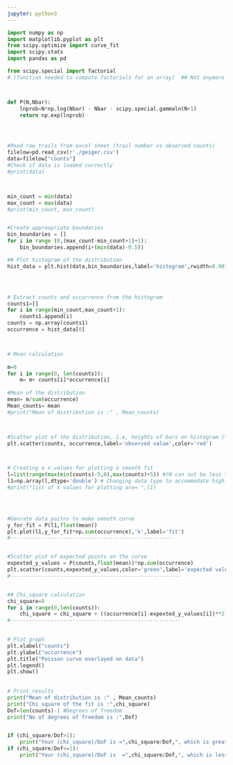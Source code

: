 ```yaml
---
jupyter: python3
---
```


```python
import numpy as np
import matplotlib.pyplot as plt
from scipy.optimize import curve_fit
import scipy.stats
import pandas as pd

from scipy.special import factorial
# (function needed to compute factorials for an array)  ## Not anymore



def P(N,Nbar):
    lnprob=N*np.log(Nbar) - Nbar - scipy.special.gammaln(N+1)
    return np.exp(lnprob)




#Read raw trails from excel sheet (trail number vs observed counts)
filelow=pd.read_csv(r'./geiger.csv')
data=filelow["counts"]
#Check if data is loaded correctly
#print(data)



min_count = min(data)
max_count = max(data)
#print(min_count, max_count)


#Create approopriate boundaries
bin_boundaries = []
for i in range (0,(max_count-min_count+1)+1):
    bin_boundaries.append(i+(min(data)-0.5))

## Plot histogram of the distribution
hist_data = plt.hist(data,bin_boundaries,label='histogram',rwidth=0.90)




# Extract counts and occurrence from the histogram
counts1=[]
for i in range(min_count,max_count+1):
    counts1.append(i)
counts = np.array(counts1)
occurrence = hist_data[0]



# Mean calculation
 
m=0
for i in range(0, len(counts)):
    m= m+ counts[i]*occurrence[i]
    
#Mean of the distribution
mean= m/sum(occurrence)
Mean_counts= mean 
#print("Mean of distribution is :" , Mean_counts)



#Scatter plot of the distribution, i.e, heights of bars on histogram (**should be avilable in the input file**) vs counts
plt.scatter(counts, occurrence,label='observed value',color='red') 



# Creating a x_values for plotting a smooth fit
l=list(range(max(min(counts)-5,0),max(counts)+5)) #(N can not be less than zero for P(N))
l1=np.array(l,dtype='double') # Changing data type to accommodate high exponentials
#print("list of x values for plotting are= ",l1)

  


#Genrate data poitns to make smooth curve
y_for_fit = P(l1,float(mean))
plt.plot(l1,y_for_fit*np.sum(occurrence),'k',label='fit')
#----------------------------------------------------


#Scatter plot of expected points on the curve
expexted_y_values = P(counts,float(mean))*np.sum(occurrence)
plt.scatter(counts,expexted_y_values,color='green',label='expected values')
#-------------------------------------------------------


## Chi_square calculation
chi_square=0
for i in range(0,len(counts)):
    chi_square = chi_square + ((occurrence[i]-expexted_y_values[i])**2)/(expexted_y_values[i])
#-------------------------------------------------------
        

# Plot graph        
plt.xlabel("counts")
plt.ylabel("occurrence")
plt.title("Poisson curve overlayed on data")
plt.legend()
plt.show()    
    
    
# Print_results
print("Mean of distribution is :" , Mean_counts)
print("Chi square of the fit is :",chi_square)
Dof=len(counts)-1 #Degrees of freedom
print("No of degrees of freedom is :",Dof)


if (chi_square/Dof>1):
    print("Your (chi_square)/DoF is =",chi_square/Dof,", which is greater than 1 => Poisson fit doesn't overlap well with the distribution of your data (A good fit woulld have chi_square/dof <=1) ")
if (chi_square/Dof<=1):
    print("Your (chi_square)/DoF is  =",chi_square/Dof,", which is less than 1 => Poisson fit overlaps well with the distribution of your data (A good fit woulld have chi_square/dof <=1) ")

    
```

